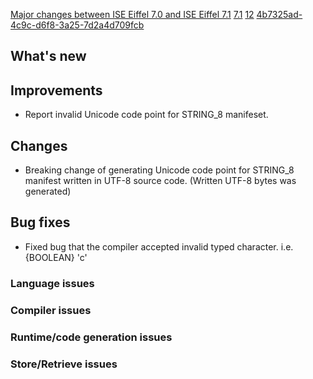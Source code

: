 [[Property:title|Major changes between ISE Eiffel 7.0 and ISE Eiffel 7.1]]
[[Property:link_title|7.1]]
[[Property:weight|12]]
[[Property:uuid|4b7325ad-4c9c-d6f8-3a25-7d2a4d709fcb]]
==What's new==

==Improvements==
* Report invalid Unicode code point for STRING_8 manifeset.

==Changes==
* Breaking change of generating Unicode code point for STRING_8 manifest written in UTF-8 source code. (Written UTF-8 bytes was generated)

==Bug fixes==
* Fixed bug that the compiler accepted invalid typed character. i.e. {BOOLEAN} 'c'

===Language issues===

===Compiler issues===

===Runtime/code generation issues===

===Store/Retrieve issues===


